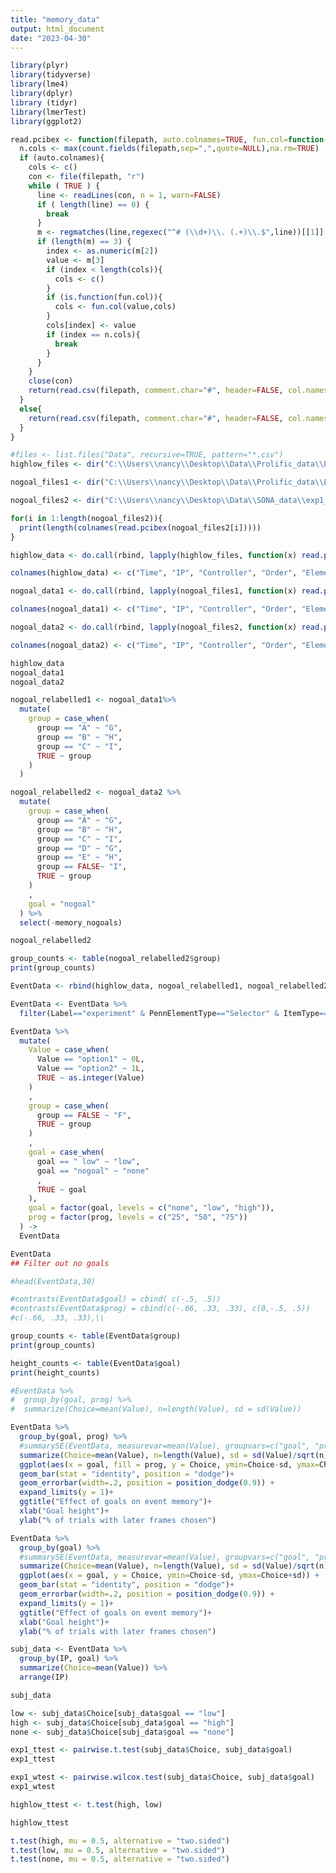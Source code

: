 ```yaml
---
title: "memory_data"
output: html_document
date: "2023-04-30"
---
```


```r

library(plyr)
library(tidyverse)
library(lme4)
library(dplyr)
library (tidyr)
library(lmerTest)
library(ggplot2)
```

```r
read.pcibex <- function(filepath, auto.colnames=TRUE, fun.col=function(col,cols){cols[cols==col]<-paste(col,"Ibex",sep=".");return(cols)}) {
  n.cols <- max(count.fields(filepath,sep=",",quote=NULL),na.rm=TRUE)
  if (auto.colnames){
    cols <- c()
    con <- file(filepath, "r")
    while ( TRUE ) {
      line <- readLines(con, n = 1, warn=FALSE)
      if ( length(line) == 0) {
        break
      }
      m <- regmatches(line,regexec("^# (\\d+)\\. (.+)\\.$",line))[[1]]
      if (length(m) == 3) {
        index <- as.numeric(m[2])
        value <- m[3]
        if (index < length(cols)){
          cols <- c()
        }
        if (is.function(fun.col)){
          cols <- fun.col(value,cols)
        }
        cols[index] <- value
        if (index == n.cols){
          break
        }
      }
    }
    close(con)
    return(read.csv(filepath, comment.char="#", header=FALSE, col.names=cols))
  }
  else{
    return(read.csv(filepath, comment.char="#", header=FALSE, col.names=seq(1:n.cols)))
  }
}

#files <- list.files("Data", recursive=TRUE, pattern="*.csv")
highlow_files <- dir("C:\\Users\\nancy\\Desktop\\Data\\Prolific_data\\Exp1-highlow-data", pattern = "*.csv", full.names = TRUE, recursive = TRUE)

nogoal_files1 <- dir("C:\\Users\\nancy\\Desktop\\Data\\Prolific_data\\Exp1-nogoals-data", pattern = "*.csv", full.names = TRUE, recursive = TRUE)

nogoal_files2 <- dir("C:\\Users\\nancy\\Desktop\\Data\\SONA_data\\exp1_no_goals", pattern = "*.csv", full.names = TRUE, recursive = TRUE)

for(i in 1:length(nogoal_files2)){
  print(length(colnames(read.pcibex(nogoal_files2[i]))))
}

```


```r
highlow_data <- do.call(rbind, lapply(highlow_files, function(x) read.pcibex(x, auto.colnames=TRUE)))

colnames(highlow_data) <- c("Time", "IP", "Controller", "Order", "ElementNum", "Label", "Null_Group", "PennElementType", "PennElementName", "Parameter", "Value", "EventTime", "ProlificID", "comments","item_number", "item", "ItemType", "group","prog", "prev_image", "next_image", "goal", "Comments")

nogoal_data1 <- do.call(rbind, lapply(nogoal_files1, function(x) read.pcibex(x, auto.colnames=TRUE)))

colnames(nogoal_data1) <- c("Time", "IP", "Controller", "Order", "ElementNum", "Label", "Null_Group", "PennElementType", "PennElementName", "Parameter", "Value", "EventTime", "ProlificID", "comments","item_number", "item", "ItemType", "group","prog", "prev_image", "next_image", "goal", "Comments")

nogoal_data2 <- do.call(rbind, lapply(nogoal_files2, function(x) read.pcibex(x, auto.colnames=TRUE)))

colnames(nogoal_data2) <- c("Time", "IP", "Controller", "Order", "ElementNum", "Label", "Null_Group", "PennElementType", "PennElementName", "Parameter", "Value", "EventTime", "ProlificID", "comments","item_number", "item", "ItemType", "group","prog", "prev_image", "next_image", "goal", "memory_nogoals", "Comments")

highlow_data
nogoal_data1
nogoal_data2

```
```r
nogoal_relabelled1 <- nogoal_data1%>%
  mutate(
    group = case_when(
      group == "A" ~ "G",
      group == "B" ~ "H",
      group == "C" ~ "I",
      TRUE ~ group
    )
  )

nogoal_relabelled2 <- nogoal_data2 %>%
  mutate(
    group = case_when(
      group == "A" ~ "G",
      group == "B" ~ "H",
      group == "C" ~ "I",
      group == "D" ~ "G",
      group == "E" ~ "H",
      group == FALSE~ "I",
      TRUE ~ group
    )
    ,
    goal = "nogoal"
  ) %>%
  select(-memory_nogoals)

nogoal_relabelled2

group_counts <- table(nogoal_relabelled2$group)
print(group_counts)
```



```r
EventData <- rbind(highlow_data, nogoal_relabelled1, nogoal_relabelled2)

EventData <- EventData %>%
  filter(Label=="experiment" & PennElementType=="Selector" & ItemType=="critical")

EventData %>%
  mutate(
    Value = case_when(
      Value == "option1" ~ 0L,
      Value == "option2" ~ 1L,
      TRUE ~ as.integer(Value)
    )
    ,
    group = case_when(
      group == FALSE ~ "F",
      TRUE ~ group
    )
    ,
    goal = case_when(
      goal == " low" ~ "low",
      goal == "nogoal" ~ "none"
      ,
      TRUE ~ goal
    ),
    goal = factor(goal, levels = c("none", "low", "high")),
    prog = factor(prog, levels = c("25", "50", "75"))
  ) ->
  EventData

EventData
## Filter out no goals

#head(EventData,30)

#contrasts(EventData$goal) = cbind( c(-.5, .5))
#contrasts(EventData$prog) = cbind(c(-.66, .33, .33), c(0,-.5, .5))
#c(-.66, .33, .33),\\

group_counts <- table(EventData$group)
print(group_counts)

height_counts <- table(EventData$goal)
print(height_counts)

#EventData %>%
#  group_by(goal, prog) %>%
#  summarize(Choice=mean(Value), n=length(Value), sd = sd(Value))
```
```r

EventData %>%
  group_by(goal, prog) %>%
  #summarySE(EventData, measurevar=mean(Value), groupvars=c("goal", "prog")) %>%
  summarize(Choice=mean(Value), n=length(Value), sd = sd(Value)/sqrt(n)) %>%
  ggplot(aes(x = goal, fill = prog, y = Choice, ymin=Choice-sd, ymax=Choice+sd)) +
  geom_bar(stat = "identity", position = "dodge")+
  geom_errorbar(width=.2, position = position_dodge(0.9)) +
  expand_limits(y = 1)+
  ggtitle("Effect of goals on event memory")+
  xlab("Goal height")+
  ylab("% of trials with later frames chosen")
```


```r

EventData %>%
  group_by(goal) %>%
  #summarySE(EventData, measurevar=mean(Value), groupvars=c("goal", "prog")) %>%
  summarize(Choice=mean(Value), n=length(Value), sd = sd(Value)/sqrt(n)) %>%
  ggplot(aes(x = goal, y = Choice, ymin=Choice-sd, ymax=Choice+sd)) +
  geom_bar(stat = "identity", position = "dodge")+
  geom_errorbar(width=.2, position = position_dodge(0.9)) +
  expand_limits(y = 1)+
  ggtitle("Effect of goals on event memory")+
  xlab("Goal height")+
  ylab("% of trials with later frames chosen")

```

```r
subj_data <- EventData %>%
  group_by(IP, goal) %>%
  summarize(Choice=mean(Value)) %>%
  arrange(IP)

subj_data
```

```r
low <- subj_data$Choice[subj_data$goal == "low"]
high <- subj_data$Choice[subj_data$goal == "high"]
none <- subj_data$Choice[subj_data$goal == "none"]
```


```r
exp1_ttest <- pairwise.t.test(subj_data$Choice, subj_data$goal)
exp1_ttest

exp1_wtest <- pairwise.wilcox.test(subj_data$Choice, subj_data$goal)
exp1_wtest

```
```r
highlow_ttest <- t.test(high, low)

highlow_ttest

t.test(high, mu = 0.5, alternative = "two.sided")
t.test(low, mu = 0.5, alternative = "two.sided")
t.test(none, mu = 0.5, alternative = "two.sided")
```

